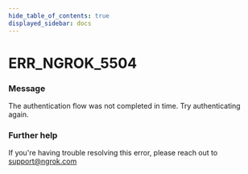 ```yaml
---
hide_table_of_contents: true
displayed_sidebar: docs
---
```



# ERR_NGROK_5504

### Message

The authentication flow was not completed in time. Try authenticating again.

<ErrorDetails error="err_ngrok_5504" />

### Further help

If you're having trouble resolving this error, please reach out to [support@ngrok.com](mailto:support@ngrok.com?subject=Help%20with%20ERR_NGROK_5504)
